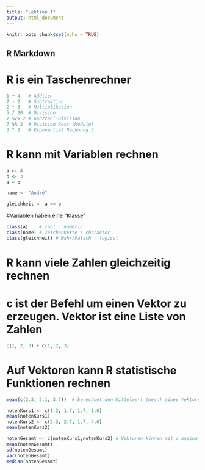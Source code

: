 ```yaml
---
title: "Lektion 1"
output: html_document
---
```


```r
knitr::opts_chunk$set(echo = TRUE)
```

## R Markdown

# R is ein Taschenrechner
```r
1 + 4   # Addtion
7 - 2   # Subtraktion
2 * 3   # Multiplikation
5 / 20  # Division
7 %/% 2 # Ganzzahl-Division
7 %% 2  # Division Rest (Modulo)
3 ^ 2   # Exponential Rechnung 3

```
# R kann mit Variablen rechnen

```r
a <- 4
b <- 3
a + b

name <- "André"

gleichheit <- a == b
```



#Variablen haben eine "Klasse"

```r
class(a)    # zahl : numeric
class(name) # Zeichenkette : character
class(gleichheit) # Wahr/Falsch : logical
```



# R kann viele Zahlen gleichzeitig rechnen
# c ist der Befehl um einen Vektor zu erzeugen. Vektor ist eine Liste von Zahlen
```r
c(1, 2, 3) + c(1, 2, 3)
```



# Auf Vektoren kann R statistische Funktionen rechnen
```r

mean(c(2.3, 2.1, 3.7))  # berechnet den Mittelwert (mean) eines Vektors

notenKurs1 <- c(1.3, 1.7, 1.7, 1.0)
mean(notenKurs1)
notenKurs2 <- c(2.3, 2.7, 1.7, 4.0)
mean(notenKurs2)

notenGesamt <- c(notenKurs1,notenKurs2) # Vektoren können mit c aneinander gehängt werden
mean(notenGesamt)
sd(notenGesamt)
var(notenGesamt)
median(notenGesamt)
```

